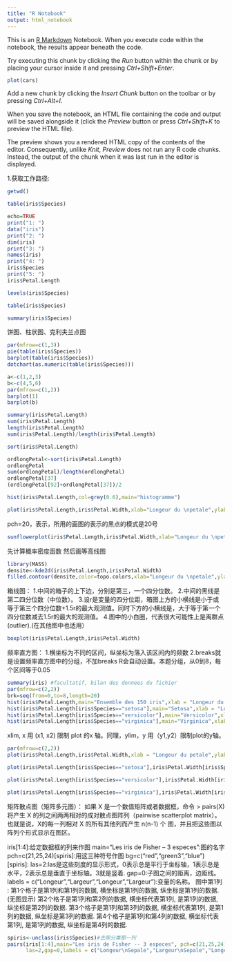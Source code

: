 ```yaml
---
title: "R Notebook"
output: html_notebook
---
```


This is an [R Markdown](http://rmarkdown.rstudio.com) Notebook. When you execute code within the notebook, the results appear beneath the code. 

Try executing this chunk by clicking the *Run* button within the chunk or by placing your cursor inside it and pressing *Ctrl+Shift+Enter*. 

```r
plot(cars)
```

Add a new chunk by clicking the *Insert Chunk* button on the toolbar or by pressing *Ctrl+Alt+I*.

When you save the notebook, an HTML file containing the code and output will be saved alongside it (click the *Preview* button or press *Ctrl+Shift+K* to preview the HTML file).

The preview shows you a rendered HTML copy of the contents of the editor. Consequently, unlike *Knit*, *Preview* does not run any R code chunks. Instead, the output of the chunk when it was last run in the editor is displayed.

1.获取工作路径:
```r
getwd()
```


```r
table(iris$Species)
```

```r
echo=TRUE
print("1: ")
data("iris")
print("2: ")
dim(iris)
print("3: ")
names(iris)
print("4: ")
iris$Species
print("5: ")
iris$Petal.Length
```

```r
levels(iris$Species)
```
```r
table(iris$Species)
```
```r
summary(iris$Species)
```
饼图、柱状图、克利夫兰点图
```r
par(mfrow=c(1,3))
pie(table(iris$Species))
barplot(table(iris$Species))
dotchart(as.numeric(table(iris$Species)))
```
```r
a<-c(1,2,3)
b<-c(4,5,6)
par(mfrow=c(1,2))
barplot(1)
barplot(b)
```

```r
summary(iris$Petal.Length)
sum(iris$Petal.Length)
length(iris$Petal.Length)
sum(iris$Petal.Length)/length(iris$Petal.Length)
```

```r
sort(iris$Petal.Length)
```

```r
ordlongPetal<-sort(iris$Petal.Length)
ordlongPetal
sum(ordlongPetal)/length(ordlongPetal)
ordlongPetal[37]
(ordlongPetal[92]+ordlongPetal[37])/2
```
```r
hist(iris$Petal.Length,col=grey(0.6),main="histogramme")
```

```r
plot(iris$Petal.Length,iris$Petal.Width,xlab="Longeur du \npetale",ylab = "largeur du petale",main = "Nuage de points",pch=20)
```
pch=20，表示，所用的画图的表示的黑点的模式是20号
```r
sunflowerplot(iris$Petal.Length,iris$Petal.Width,xlab="Longeur du \npetale",ylab = "largeur du petale",main = "Nuage de points",pch=20)
```

先计算概率密度函数 然后画等高线图
```r
library(MASS)
densite<-kde2d(iris$Petal.Length,iris$Petal.Width)
filled.contour(densite,color=topo.colors,xlab="Longeur du \npetale",ylab = "largeur du petale")
```

箱线图：
1.中间的箱子的上下边，分别是第三，一个四分位数。
2.中间的黑线是第二四分位数（中位数）。
3.设r是变量的四分位距，箱图上方的小横线是小于或等于第三个四分位数+1.5r的最大观测值。同时下方的小横线是，大于等于第一个四分位数减去1.5r的最大的观测值。
4.图中的小白圈，代表很大可能性上是离群点(outlier).(在其他图中也适用）
```r
boxplot(iris$Petal.Length,iris$Petal.Width)
```

频率直方图：
1.横坐标为不同的区间，纵坐标为落入该区间内的频数
2.breaks就是设置频率直方图中的分组，不加breaks R会自动设置。本题分组，从0到8，每个区间等于0.05
```r
summary(iris) #facultatif, bilan des donnees du fichier
par(mfrow=c(2,2))
brk=seq(from=0,to=8,length=20)
hist(iris$Petal.Length,main="Ensemble des 150 iris",xlab = "Longeur du petale",breaks = brk)
hist(iris$Petal.Length[iris$Species=="setosa"],main="Setosa",xlab = "Longeur du petale",breaks = brk)
hist(iris$Petal.Length[iris$Species=="versicolor"],main="Versicolor",xlab = "Longeur du petale",breaks = brk)
hist(iris$Petal.Length[iris$Species=="virginica"],main="Virginica",xlab = "Longeur du petale",breaks = brk)
```
xlim, x 用 (x1, x2) 限制 plot 的x 轴。同理，ylim，y 用（y1,y2）限制plot的y轴。
```r
par(mfrow=c(2,2))
plot(iris$Petal.Length,iris$Petal.Width,xlab = "Longeur du petale",ylab = "largeur du petale",main = "Nuage de points",pch=20)

plot(iris$Petal.Length[iris$Species=="setosa"],iris$Petal.Width[iris$Species=="setosa"],xlim=c(1,6.9),ylim = c(0.1,2.5),xlab = "Longeur du petale",ylab = "largeur du petale",main = "iris setosa",pch=20)

plot(iris$Petal.Length[iris$Species=="versicolor"],iris$Petal.Width[iris$Species=="versicolor"],xlim=c(1,6.9),ylim = c(0.1,2.5),xlab = "Longeur du petale",ylab = "largeur du petale",main = "iris versicolor",pch=20)

plot(iris$Petal.Length[iris$Species=="virginica"],iris$Petal.Width[iris$Species=="virginica"],xlim=c(1,6.9),ylim = c(0.1,2.5),xlab = "Longeur du petale",ylab = "largeur du petale",main = "iris virginica",pch=20)
```



矩阵散点图（矩阵多元图）：
如果 X 是一个数值矩阵或者数据框，命令      > pairs(X) 将产生 X 的列之间两两相对的成对散点图阵列（pairwise scatterplot matrix）。
也就是说，X的每一列相对 X 的所有其他列而产生 n(n-1) 个 图，并且把这些图以阵列个形式显示在图区。

iris[1:4]:给定数据框的列来作图
main="Les iris de Fisher -- 3 especes":图的名字
pch=c(21,25,24)[spiris]:用这三种符号作图
bg=c("red","green3","blue")[spiris]:
las=2:las是这些刻度的显示形式，0表示总是平行于坐标轴，1表示总是水平，2表示总是垂直于坐标轴。3就是竖着.
gap=0:子图之间的距离，边距线。
labels = c("Longeur\nSepale","Largeur\nSepale","Longeur\nPetale","Largeur\nSepale"):变量的名称。
图中第1列 : 
第1个格子是第1列和第1列的数据, 横坐标是第1列的数据, 纵坐标是第1列的数据. (无图显示)
第2个格子是第1列和第2列的数据, 横坐标代表第1列, 是第1列的数据, 纵坐标是第2列的数据.
第3个格子是第1列和第3列的数据, 横坐标代表第1列, 是第1列的数据, 纵坐标是第3列的数据.
第4个格子是第1列和第4列的数据, 横坐标代表第1列, 是第1列的数据, 纵坐标是第4列的数据.
```r
spiris<-unclass(iris$Species)#去除分类那一列
pairs(iris[1:4],main="Les iris de Fisher -- 3 especes", pch=c(21,25,24)[spiris],bg=c("red","green3","blue")[spiris],
      las=2,gap=0,labels = c("Longeur\nSepale","Largeur\nSepale","Longeur\nPetale","Largeur\nSepale"))
```

